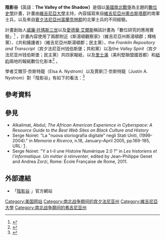 '''陰影谷（'''英語：'''The Valley of the Shadow）'''是個以[[南北战争|美國南北戰爭]]為主題的[[數位史學|數位史學]]計畫，計畫由[[維吉尼亞大學|維吉尼亞大學]]主持，內容描寫來自[[維吉尼亞州|維吉尼亞州]][[奧古斯塔縣_(維吉尼亞州)|奧古斯塔郡]]的南軍士兵，以及來自[[賓夕法尼亞州|賓夕法尼亞州]][[富蘭克林郡|富蘭克林郡]]的北軍士兵的不同經驗。

計畫創始人[[威廉·托瑪斯三世|威廉·托瑪斯三世]]以及[[愛德華·艾爾斯|愛德華·艾爾斯]]稱該計畫為「數位研究的應用實驗」<ref name="difference">{{cite web|url=http://www2.vcdh.virginia.edu/AHR/|title=The Differences Slavery Made: A Close Analysis of Two American Communities|accessdate=4 August 2011|author=William G. Thomas III and Edward L. Ayers|publisher=University of Virginia|archive-date=2017-01-06|archive-url=https://web.archive.org/web/20170106110231/http://www2.vcdh.virginia.edu/AHR/|dead-url=no}}</ref> ，計畫內容使用了兩郡附近《斯湯頓觀察家》（維吉尼亞州斯湯頓郡；輝格黨）、《共和擁護者》（維吉尼亞州斯湯頓郡；民主黨）、the ''Franklin Repository and Transcript''（宾夕法尼亚州钱伯斯堡；共和黨）以及the ''Valley Spirit''（宾夕法尼亚州钱伯斯堡；民主黨）共四家報紙，以及[[里士滿|里士滿]]（美利堅聯盟國首都）和[[紐約|紐約]]兩地的報紙數位化影本<ref name="valley">{{cite web|url=http://valley.lib.virginia.edu/|title=The Valley of the Shadow: Two Communities in the American Civil War|accessdate=4 August 2011|publisher=University of Virginia|archive-date=2009-07-16|archive-url=https://wayback.archive-it.org/all/20090716000528/http://valley.lib.virginia.edu/|dead-url=no}}</ref> 。

學者艾爾莎·奈斯特龍（Elsa A. Nystrom）以及賈斯汀·奈斯特龍（Justin A. Nystrom）對「陰影谷」有如下的看法：<ref name="nystrom">{{cite journal|title=Beyond the Valley of the Shadow: Taking Stock of the Virginia Center for Digital History|author=Elsa A. Nystrom and Justin A. Nystrom|date=July 2005|journal=MERLOT: Journal of Online Learning and Teaching|volume=1|number=1}}</ref>{{Quote|text=……數位文章挑戰讀者，要讀者依其個人興趣自行選擇閱讀材料的順序，作者稱此為「另類閱讀」（alternative readings）。讀者一開始或許會認為數位媒體的使用相當直接，直到他們發現網站上的材料有多少，以及他們在閱讀的過程中可能不經意地漏掉了什麼。}}

== 參考資料 ==
{{Reflist}}

== 參見 ==
* Alkalimat, Abdul, ''The African American Experience in Cyberspace: A Resource Guide to the Best Web Sites on Black Culture and History''
* Serge Noiret: "La "nuova storiografia digitale" negli Stati Uniti, (1999-2004)." in ''Memoria e Ricerca'', n.18, January–April 2005, pp.169-185, URL: [http://www.fondazionecasadioriani.it/modules.php?name=MR&op=body&id=339] {{Wayback|url=http://www.fondazionecasadioriani.it/modules.php?name=MR&op=body&id=339 |date=20160827210307 }}.
* Serge Noiret: "Y a t-il une Histoire Numérique 2.0 ?” in ''Les historiens et l'informatique. Un métier à réinventer'', edited by Jean-Philippe Genet and Andrea Zorzi, Rome: École Française de Rome, 2011.

== 外部連結 ==
* 「[http://valley.lib.virginia.edu/ 陰影谷] {{Webarchive|url=https://wayback.archive-it.org/all/20090716000528/http://valley.lib.virginia.edu/ |date=2009-07-16 }}」官方網站
[[Category:美国网站|Category:美国网站]]
[[Category:南北战争期间的宾夕法尼亚州|Category:南北战争期间的宾夕法尼亚州]]
[[Category:維吉尼亞大學|Category:維吉尼亞大學]]
[[Category:南北战争期间的弗吉尼亚州|Category:南北战争期间的弗吉尼亚州]]